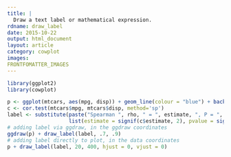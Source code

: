 ```yaml
---
title: |
  Draw a text label or mathematical expression.
rdname: draw_label
date: 2015-10-22
output: html_document
layout: article
category: cowplot
images:
FRONTFOMATTER_IMAGES
---
```


```r
library(ggplot2)
library(cowplot)
```

```r
p <- ggplot(mtcars, aes(mpg, disp)) + geom_line(colour = "blue") + background_grid(minor='none')
c <- cor.test(mtcars$mpg, mtcars$disp, method='sp')
label <- substitute(paste("Spearman ", rho, " = ", estimate, ", P = ", pvalue),
                    list(estimate = signif(c$estimate, 2), pvalue = signif(c$p.value, 2)))
# adding label via ggdraw, in the ggdraw coordinates
ggdraw(p) + draw_label(label, .7, .9)
# adding label directly to plot, in the data coordinates
p + draw_label(label, 20, 400, hjust = 0, vjust = 0)



```